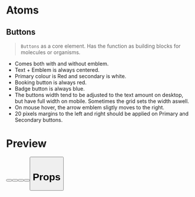
<Meta title="Core/Button/CTA" component={Button} />

# Atoms

## Buttons

> `Buttons` as a core element. Has the function as building blocks for molecules or organisms.

<ul>
  <li>Comes both with and without emblem.</li>
  <li>Text + Emblem is always centered.</li>
  <li>Primary colour is Red and secondary is white.</li>
  <li>Booking button is always red.</li>
  <li>Badge button is always blue.</li>
  <li>
    The buttons width tend to be adjusted to the text amount on desktop, but have full width on mobile. Sometimes the
    grid sets the width aswell.
  </li>
  <li>On mouse hover, the arrow emblem sligtly moves to the right.</li>
  <li>20 pixels margins to the left and right should be applied on Primary and Secondary buttons.</li>
</ul>

# Preview

<Preview>
  <Story name="CTA">
    <StoriesDivider labels={['Primary', 'Secondary', 'Badge', 'Flat', 'Icon']}>
      <Button buttonType="primary" label="See all destinations" />
      <Button buttonType="secondary" label="Back to attractions" />
      <Button buttonType="badge" label="Denmark" />
      <Button buttonType="flat" label="Denmark" />
      <Button buttonType="icon" leftIcon={{ icon: placeholder }} label="" />
    </StoriesDivider>
  </Story>
</Preview>

# Props

<Props of={Button} />

